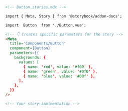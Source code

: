 ```md
<!-- Button.stories.mdx -->

import { Meta, Story } from '@storybook/addon-docs';

import  Button  from './Button.vue';

<!-- 👇 Creates specific parameters for the story -->
<Meta
  title='Components/Button'
  component={Button}
  parameters={{
    backgrounds: {
      values: [
        { name: 'red', value: '#f00' },
        { name: 'green', value: '#0f0' },
        { name: 'blue', value: '#00f' },
      ],
    },
  }}
/>

<!-- Your story implmentation -->
```